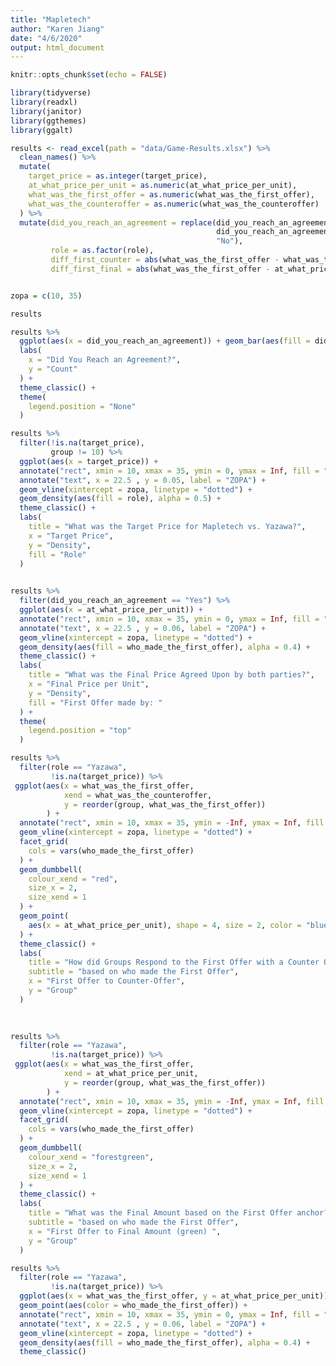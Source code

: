 ```yaml
---
title: "Mapletech"
author: "Karen Jiang"
date: "4/6/2020"
output: html_document
---
```


```r
knitr::opts_chunk$set(echo = FALSE)

library(tidyverse)
library(readxl)
library(janitor)
library(ggthemes)
library(ggalt)

results <- read_excel(path = "data/Game-Results.xlsx") %>%
  clean_names() %>%
  mutate(
    target_price = as.integer(target_price),
    at_what_price_per_unit = as.numeric(at_what_price_per_unit),
    what_was_the_first_offer = as.numeric(what_was_the_first_offer),
    what_was_the_counteroffer = as.numeric(what_was_the_counteroffer)
  ) %>%
  mutate(did_you_reach_an_agreement = replace(did_you_reach_an_agreement,
                                              did_you_reach_an_agreement == "-", 
                                              "No"),
         role = as.factor(role),
         diff_first_counter = abs(what_was_the_first_offer - what_was_the_counteroffer),
         diff_first_final = abs(what_was_the_first_offer - at_what_price_per_unit))


zopa = c(10, 35)

results
```

```r
results %>% 
  ggplot(aes(x = did_you_reach_an_agreement)) + geom_bar(aes(fill = did_you_reach_an_agreement)) +
  labs(
    x = "Did You Reach an Agreement?",
    y = "Count"
  ) + 
  theme_classic() +
  theme(
    legend.position = "None"
  )

```

```r
results %>%
  filter(!is.na(target_price),
         group != 10) %>%
  ggplot(aes(x = target_price)) +
  annotate("rect", xmin = 10, xmax = 35, ymin = 0, ymax = Inf, fill = "gray", alpha = 0.2) +
  annotate("text", x = 22.5 , y = 0.05, label = "ZOPA") + 
  geom_vline(xintercept = zopa, linetype = "dotted") +
  geom_density(aes(fill = role), alpha = 0.5) +
  theme_classic() +
  labs(
    title = "What was the Target Price for Mapletech vs. Yazawa?",
    x = "Target Price",
    y = "Density", 
    fill = "Role"
  )
  
```

```r
results %>%
  filter(did_you_reach_an_agreement == "Yes") %>%
  ggplot(aes(x = at_what_price_per_unit)) +
  annotate("rect", xmin = 10, xmax = 35, ymin = 0, ymax = Inf, fill = "gray", alpha = 0.2) +
  annotate("text", x = 22.5 , y = 0.06, label = "ZOPA") +
  geom_vline(xintercept = zopa, linetype = "dotted") +
  geom_density(aes(fill = who_made_the_first_offer), alpha = 0.4) +
  theme_classic() +
  labs(
    title = "What was the Final Price Agreed Upon by both parties?",
    x = "Final Price per Unit",
    y = "Density",
    fill = "First Offer made by: "
  ) +
  theme(
    legend.position = "top"
  )
```

```r
results %>%
  filter(role == "Yazawa",
         !is.na(target_price)) %>%
 ggplot(aes(x = what_was_the_first_offer, 
            xend = what_was_the_counteroffer, 
            y = reorder(group, what_was_the_first_offer))
        ) + 
  annotate("rect", xmin = 10, xmax = 35, ymin = -Inf, ymax = Inf, fill = "gray", alpha = 0.2) +
  geom_vline(xintercept = zopa, linetype = "dotted") +
  facet_grid(
    cols = vars(who_made_the_first_offer) 
  ) + 
  geom_dumbbell(
    colour_xend = "red",
    size_x = 2,
    size_xend = 1
  ) + 
  geom_point(
    aes(x = at_what_price_per_unit), shape = 4, size = 2, color = "blue"
  ) + 
  theme_classic() +
  labs(
    title = "How did Groups Respond to the First Offer with a Counter Offer?",
    subtitle = "based on who made the First Offer",
    x = "First Offer to Counter-Offer",
    y = "Group"
  )
  
  
``` 

```r
results %>%
  filter(role == "Yazawa",
         !is.na(target_price)) %>%
 ggplot(aes(x = what_was_the_first_offer, 
            xend = at_what_price_per_unit, 
            y = reorder(group, what_was_the_first_offer))
        ) + 
  annotate("rect", xmin = 10, xmax = 35, ymin = -Inf, ymax = Inf, fill = "gray", alpha = 0.5) +
  geom_vline(xintercept = zopa, linetype = "dotted") +
  facet_grid(
    cols = vars(who_made_the_first_offer) 
  ) + 
  geom_dumbbell(
    colour_xend = "forestgreen",
    size_x = 2,
    size_xend = 1
  ) + 
  theme_classic() +
  labs(
    title = "What was the Final Amount based on the First Offer anchor?",
    subtitle = "based on who made the First Offer",
    x = "First Offer to Final Amount (green) ",
    y = "Group"
  )
```

```r
results %>%
  filter(role == "Yazawa",
         !is.na(target_price)) %>%
  ggplot(aes(x = what_was_the_first_offer, y = at_what_price_per_unit)) +
  geom_point(aes(color = who_made_the_first_offer)) + 
  annotate("rect", xmin = 10, xmax = 35, ymin = 0, ymax = Inf, fill = "gray", alpha = 0.5) +
  annotate("text", x = 22.5 , y = 0.06, label = "ZOPA") +
  geom_vline(xintercept = zopa, linetype = "dotted") +
  geom_density(aes(fill = who_made_the_first_offer), alpha = 0.4) +
  theme_classic()
```

